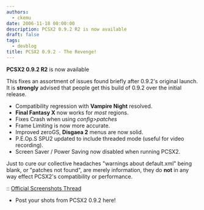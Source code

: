 ```yaml
---
authors:
  - ckemu
date: 2006-11-18 00:00:00
description: PCSX2 0.9.2 R2 is now available
draft: false
tags:
  - devblog
title: PCSX2 0.9.2 - The Revenge!
---
```


**PCSX2 0.9.2 R2** is now available

<!-- truncate -->

This fixes an assortment of issues found briefly after 0.9.2's original
launch. It is **strongly** advised that people get this build of 0.9.2
over the initial release.

- Compatibility regression with **Vampire Night** resolved.
- **Final Fantasy X** now works for _most_ regions.
- Fixes Crash when using _config>patches_
- Frame Limiting is now more accurate.
- Improved zeroGS, **Disgaea 2** menus are now solid.
- P.E.Op.S SPU2 updated to include threaded mode (useful for video
  recording).
- Screen Saver / Power Saving now disabled when running PCSX2.

Just to cure our collective headaches "warnings about default.xml"
being blank, or "patches not found", are merely information, they do
**not** in any way effect PCSX2's compatibility or performance.

:: [Official Screenshots
Thread](http://forums.ngemu.com/pcsx2-official-forum/80878-post-your-pcsx2-0-9-2-screenshots-here.html)

- Post your shots from PCSX2 0.9.2 here!
